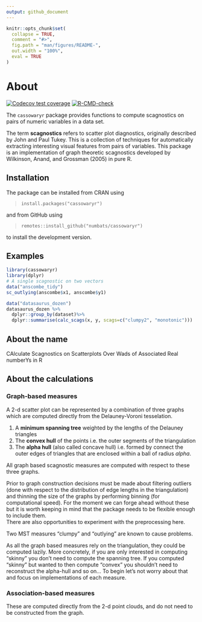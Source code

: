 ```yaml
---
output: github_document
---
```


<!-- README.md is generated from README.Rmd. Please edit that file -->

```r
knitr::opts_chunk$set(
  collapse = TRUE,
  comment = "#>",
  fig.path = "man/figures/README-",
  out.width = "100%",
  eval = TRUE
) 
```

# About 

<!-- badges: start -->
[![Codecov test coverage](https://codecov.io/gh/numbats/cassowaryr/branch/master/graph/badge.svg)](https://app.codecov.io/gh/numbats/cassowaryr?branch=master)
[![R-CMD-check](https://github.com/numbats/cassowaryr/workflows/R-CMD-check/badge.svg)](https://github.com/numbats/cassowaryr/actions)
<!-- badges: end -->

The `cassowaryr` package provides functions to compute scagnostics on pairs of numeric variables in a data set.

The term __scagnostics__ refers to scatter plot diagnostics, originally described by John and Paul Tukey. This is a collection of techniques for automatically extracting interesting visual features from pairs of variables. This package is an implementation of graph theoretic scagnostics developed by Wilkinson, Anand, and Grossman (2005) in pure R.  

## Installation
The package can be installed from CRAN using 

> ```install.packages("cassowaryr")```

and from GitHub using 

> ```remotes::install_github("numbats/cassowaryr")```

to install the development version.

## Examples
```r
library(cassowaryr)
library(dplyr)
# A single scagnostic on two vectors
data("anscombe_tidy")
sc_outlying(anscombe$x1, anscombe$y1)
```

```r
data("datasaurus_dozen")
datasaurus_dozen %>%
  dplyr::group_by(dataset)%>%
  dplyr::summarise(calc_scags(x, y, scags=c("clumpy2", "monotonic")))
```

## About the name

CAlculate Scagnostics on Scatterplots Over Wads of Associated Real numberYs in R

## About the calculations

### Graph-based measures

A 2-d scatter plot can be represented by a combination of three graphs
which are computed directly from the Delauney-Voroni tesselation.

1. A __minimum spanning tree__ weighted by the lengths of the Delauney triangles
2. The __convex hull__ of the points i.e. the outer segments of the triangulation
3. The __alpha hull__ (also called concave hull) i.e. formed by connect the outer edges of triangles that are enclosed within a ball of radius _alpha_. 

All graph based scagnostic measures are computed with respect to these three graphs.

Prior to graph construction decisions must be made about filtering outliers (done with respect to the distribution of edge lengths in the triangulation) and thinning the size of the graphs by performing binning (for computational speed). For the moment we can forge ahead without these but it is worth keeping in mind that the package needs to be flexible enough to include them.  
There are also opportunities to experiment with the preprocessing here. 

Two MST measures "clumpy" and "outlying" are known to cause problems.

As all the graph based measures rely on the triangulation, they could be computed lazily. More concretely, if you are only interested in computing "skinny" you don't need to compute the spanning tree. If you computed "skinny" but wanted to then compute "convex" you shouldn't need to reconstruct the alpha-hull and so on... To begin let's not worry about that and focus on implementations of each measure.

### Association-based measures

These are computed directly from the 2-d point clouds, and do not need to be constructed from the graph. 


